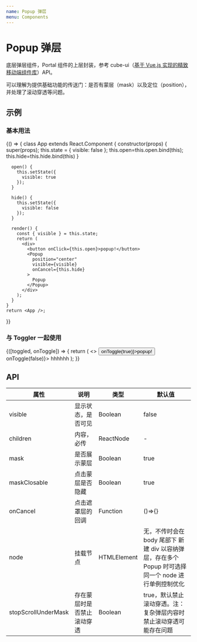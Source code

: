 ```yaml
---
name: Popup 弹层
menu: Components
---
```



# Popup 弹层

底层弹层组件，Portal 组件的上层封装，参考 cube-ui（[基于 Vue.js 实现的精致移动端组件库](https://didi.github.io/cube-ui/#/zh-CN)）API。

可以理解为提供基础功能的传送门：是否有蒙层（mask）以及定位（position），并处理了滚动穿透等问题。

## 示例

### 基本用法

<Playground>
  {() => {
    class App extends React.Component {
      constructor(props) {
        super(props);
        this.state = {
          visible: false
        };
        this.open=this.open.bind(this);        
        this.hide=this.hide.bind(this)
      }

      open() {
        this.setState({
          visible: true
        });
      }

      hide() {
        this.setState({
          visible: false
        });
      }

      render() {
        const { visible } = this.state;
        return (
          <div>
            <button onClick={this.open}>popup!</button>
            <Popup
              position="center"
              visible={visible}
              onCancel={this.hide}
            >
              Popup
            </Popup>
          </div>
        );
      }
    }
    return <App />;

}}

</Playground>

### 与 Toggler 一起使用

<Playground>
  <Toggler>
    {([toggled, onToggle]) => {
      return (
        <>
          <button onClick={() => onToggle(true)}>popup!</button>
          <Popup visible={toggled} position="bottom" onCancel={() => onToggle(false)}>
            hhhhhh
          </Popup>
        </>
      );
    }}
  </Toggler>
</Playground>

## API

| 属性                | 说明                       | 类型        | 默认值                                                                                              |
| ------------------- | -------------------------- | ----------- | --------------------------------------------------------------------------------------------------- |
| visible             | 显示状态，是否可见         | Boolean     | false                                                                                               |
| children            | 内容，必传                 | ReactNode   | -                                                                                                   |
| mask                | 是否展示蒙层               | Boolean     | true                                                                                                |
| maskClosable        | 点击蒙层是否隐藏           | Boolean     | true                                                                                                |
| onCancel            | 点击遮罩层的回调           | Function    | ()=>{}                                                                                              |
| node                | 挂载节点                   | HTMLElement | 无，不传时会在 body 尾部下 新建 div 以容纳弹层，存在多个 Popup 时可选择同一个 node 进行单例控制优化 |
| stopScrollUnderMask | 存在蒙层时是否禁止滚动穿透 | Boolean     | true，默认禁止滚动穿透。注：复杂弹层内容时禁止滚动穿透可能存在问题                                  |
